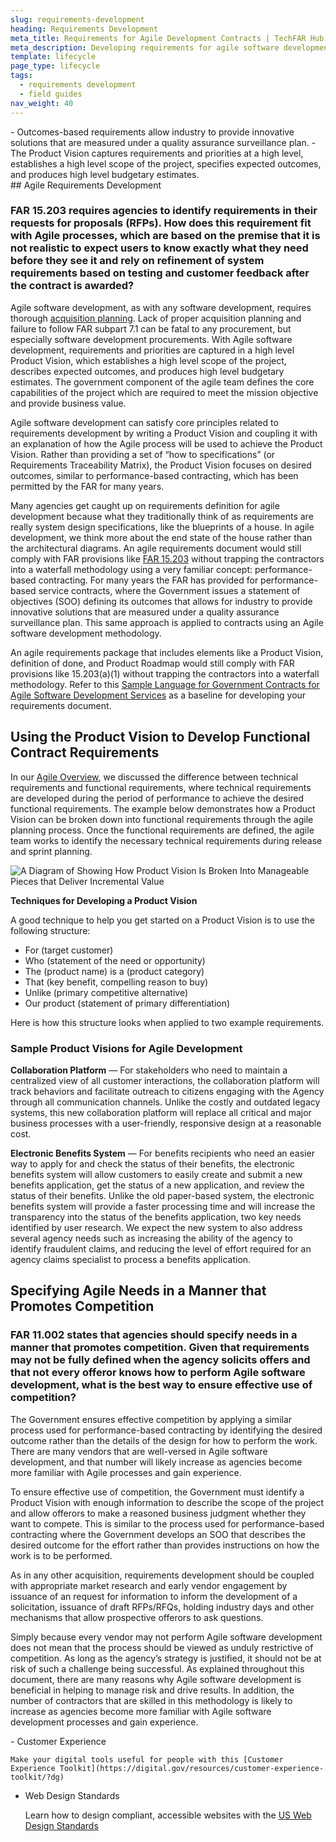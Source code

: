 ```yaml
---
slug: requirements-development
heading: Requirements Development
meta_title: Requirements for Agile Development Contracts | TechFAR Hub
meta_description: Developing requirements for agile software development contracts require a new way of thinking, beyond what you may have experienced in the past. Use these TechFAR Hub resources to learn why agile requirements are unique and special.
template: lifecycle
page_type: lifecycle
tags:
  - requirements development
  - field guides
nav_weight: 40
---
```

<Summary>
- Outcomes-based requirements allow industry to provide innovative solutions that are measured under a quality assurance surveillance plan.
- The Product Vision captures requirements and priorities at a high level, establishes a high level scope of the project, specifies expected outcomes, and produces high level budgetary estimates.
</Summary>
## Agile Requirements Development

### FAR 15.203 requires agencies to identify requirements in their requests for proposals (RFPs).  How does this requirement fit with Agile processes, which are based on the premise that it is not realistic to expect users to know exactly what they need before they see it and rely on refinement of system requirements based on testing and customer feedback after the contract is awarded? 

Agile software development, as with any software development, requires thorough [acquisition planning](/pre-solicitation/planning-for-agile/). Lack of proper acquisition planning and failure to follow FAR subpart 7.1 can be fatal to any procurement, but especially software development procurements. With Agile software development, requirements and priorities are captured in a high level Product Vision, which establishes a high level scope of the project, describes expected outcomes, and produces high level budgetary estimates. The government component of the agile team defines the core capabilities of the project which are required to meet the mission objective and provide business value.

Agile software development can satisfy core principles related to requirements development by writing a Product Vision and coupling it with an explanation of how the Agile process will be used to achieve the Product Vision. Rather than providing a set of “how to specifications” (or Requirements Traceability Matrix), the Product Vision focuses on desired outcomes, similar to performance-based contracting, which has been permitted by the FAR for many years.

Many agencies get caught up on requirements definition for agile development because what they traditionally think of as requirements are really system design specifications, like the blueprints of a house. In agile development, we think more about the end state of the house rather than the architectural diagrams. An agile requirements document would still comply with FAR provisions like [FAR 15.203](https://www.acquisition.gov/far/subpart-15.2#FAR_15_203__d904e10) without trapping the contractors into a waterfall methodology using a very familiar concept: performance-based contracting. For many years the FAR has provided for performance-based service contracts, where the Government issues a statement of objectives (SOO) defining its outcomes that allows for industry to provide innovative solutions that are measured under a quality assurance surveillance plan. This same approach is applied to contracts using an Agile software development methodology.

An agile requirements package that includes elements like a Product Vision, definition of done, and Product Roadmap would still comply with FAR provisions like 15.203(a)(1) without trapping the contractors into a waterfall methodology. Refer to this [Sample Language for Government Contracts for Agile Software Development Services](/resources/learning-center/sample-language-for-government-contracts/) as a baseline for developing your requirements document.

## Using the Product Vision to Develop Functional Contract Requirements

In our [Agile Overview](/pre-solicitation/agile-overview/), we discussed the difference between technical requirements and functional requirements, where technical requirements are developed during the period of performance to achieve the desired functional requirements. The example below demonstrates how a Product Vision can be broken down into functional requirements through the agile planning process. Once the functional requirements are defined, the agile team works to identify the necessary technical requirements during release and sprint planning.

 ![A Diagram of Showing How Product Vision Is Broken Into Manageable Pieces that Deliver Incremental Value](/assets/img/techfar4.png 'Product Vision')

**Techniques for Developing a Product Vision**

A good technique to help you get started on a Product Vision is to use the following structure:

- For (target customer)
- Who (statement of the need or opportunity)
- The (product name) is a (product category)
- That (key benefit, compelling reason to buy)
- Unlike (primary competitive alternative)
- Our product (statement of primary differentiation)

Here is how this structure looks when applied to two example requirements.

### Sample Product Visions for Agile Development

**Collaboration Platform** — For stakeholders who need to maintain a centralized view of all customer interactions, the collaboration platform will track behaviors and facilitate outreach to citizens engaging with the Agency through all communication channels. Unlike the costly and outdated legacy systems, this new collaboration platform will replace all critical and major business processes with a user-friendly, responsive design at a reasonable cost. 
 
**Electronic Benefits System** — For benefits recipients who need an easier way to apply for and check the status of their benefits, the electronic benefits system will allow customers to easily create and submit a new benefits application, get the status of a new application, and review the status of their benefits. Unlike the old paper-based system, the electronic benefits system will provide a faster processing time and will increase the transparency into the status of the benefits application, two key needs identified by user research. We expect the new system to also address several agency needs such as increasing the ability of the agency to identify fraudulent claims, and reducing the level of effort required for an agency claims specialist to process a benefits application.

## Specifying Agile Needs in a Manner that Promotes Competition 

### FAR 11.002 states that agencies should specify needs in a manner that promotes competition.  Given that requirements may not be fully defined when the agency solicits offers and that not every offeror knows how to perform Agile software development, what is the best way to ensure effective use of competition? 

The Government ensures effective competition by applying a similar process used for performance-based contracting by identifying the desired outcome rather than the details of the design for how to perform the work.  There are many vendors that are well-versed in Agile software development, and that number will likely increase as agencies become more familiar with Agile processes and gain experience. 

To ensure effective use of competition, the Government must identify a Product Vision with enough information to describe the scope of the project and allow offerors to make a reasoned business judgment whether they want to compete.  This is similar to the process used for performance-based contracting where the Government develops an SOO that describes the desired outcome for the effort rather than provides instructions on how the work is to be performed. 

As in any other acquisition, requirements development should be coupled with appropriate market research and early vendor engagement by issuance of an request for information to inform the development of a solicitation, issuance of draft RFPs/RFQs, holding industry days and other mechanisms that allow prospective offerors to ask questions. 

Simply because every vendor may not perform Agile software development does not mean that the process should be viewed as unduly restrictive of competition.  As long as the agency’s strategy is justified, it should not be at risk of such a challenge being successful.  As explained throughout this document, there are many reasons why Agile software development is beneficial in helping to manage risk and drive results.  In addition, the number of contractors that are skilled in this methodology is likely to increase as agencies become more familiar with Agile software development processes and gain experience.   

<ExternalResources heading="Additional resources" media="/assets/img/ux-indonesia-8mikJ83LmSQ-unsplash.jpg" media_alt="People working together">
- Customer Experience

    Make your digital tools useful for people with this [Customer Experience Toolkit](https://digital.gov/resources/customer-experience-toolkit/?dg)

- Web Design Standards

    Learn how to design compliant, accessible websites with the [US Web Design Standards](https://designsystem.digital.gov/?dg)

</ExternalResources>
